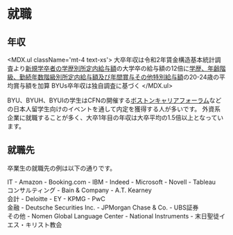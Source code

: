 

# 就職


## 年収

<div className='md:float-left w-full md:w-2/3 lg:w-1/2'>
  <div className='h-72 md:h-80 lg:h-96'>
    <IncomeBarChart />
  </div>

  <MDX.ul className='mt-4 text-xs'>
    <Footnote>大卒年収は令和2年賃金構造基本統計調査より[新規学卒者の学歴別所定内給与額](https://www.e-stat.go.jp/stat-search/files?page=1&layout=datalist&toukei=00450091&tstat=000001011429&cycle=0&tclass1=000001152186&tclass2=000001152187&tclass3=000001152195&stat_infid=000032069485&tclass4val=0)の大学卒の給与額の12倍に[学歴、年齢階級、勤続年数階級別所定内給与額及び年間賞与その他特別給与額](https://www.e-stat.go.jp/stat-search/files?page=1&layout=datalist&toukei=00450091&tstat=000001011429&cycle=0&tclass1=000001152186&tclass2=000001152187&tclass3=000001152188&stat_infid=000032069351&cycle_facet=cycle&tclass4val=0)の20-24歳の平均賞与額を加算</Footnote>
    <Footnote>BYUs卒年収は独自調査に基づく</Footnote>
  </MDX.ul>
</div>

BYU、BYUH、BYUIの学生はCFNの開催する[ボストンキャリアフォーラム](https://careerforum.net/ja/)などの日本人留学生向けのイベントを通して内定を獲得する人が多いです。
外資系企業に就職することが多く、大卒1年目の年収は大卒平均の1.5倍以上となっています。


## 就職先

卒業生の就職先の例は以下の通りです。

<UlCol>
  <section>
    <MDX.h3 id='IT' className='inline-block md:-mx-6 lg:-mx-12'>IT</MDX.h3>
    - Amazon
    - Booking.com
    - IBM
    - Indeed
    - Microsoft
    - Novell
    - Tableau
  </section>

  <section>
    <MDX.h3 id='コンサルティング' className='inline-block md:-mx-6 lg:-mx-12'>コンサルティング</MDX.h3>
    - Bain &amp; Company
    - A.T. Kearney
  </section>

  <section>
    <MDX.h3 id='会計' className='inline-block md:-mx-6 lg:-mx-12'>会計</MDX.h3>
    - Deloitte
    - EY
    - KPMG
    - PwC
  </section>

  <section>
    <MDX.h3 id='金融' className='inline-block md:-mx-6 lg:-mx-12'>金融</MDX.h3>
    - Deutsche Securities Inc.
    - JPMorgan Chase &amp; Co.
    - UBS証券
  </section>

  <section>
    <MDX.h3 id='その他' className='inline-block md:-mx-6 lg:-mx-12'>その他</MDX.h3>
    - Nomen Global Language Center
    - National Instruments
    - 末日聖徒イエス・キリスト教会
  </section>
</UlCol>
